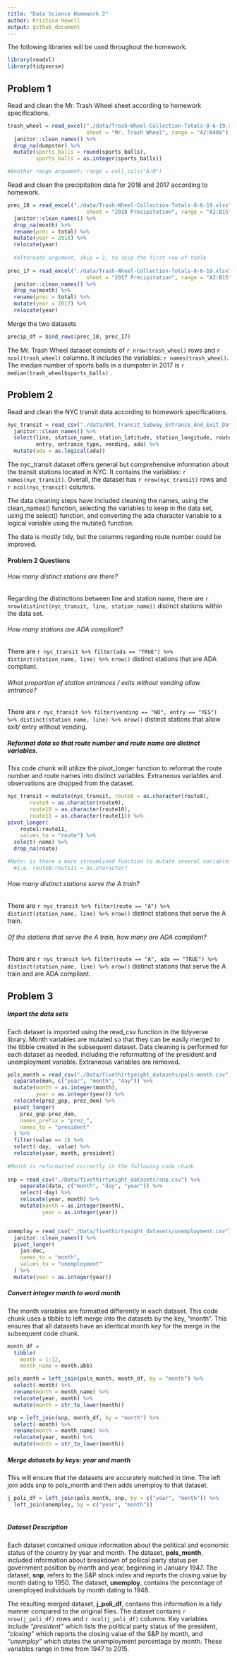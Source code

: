 ```yaml
---
title: "Data Science Homework 2"
author: Kristina Howell
output: github_document
---
```


The following libraries will be used throughout the homework. 

```r
library(readxl)
library(tidyverse)
```


## Problem 1

Read and clean the Mr. Trash Wheel sheet according to homework specifications. 

```r
trash_wheel = read_excel("./data/Trash-Wheel-Collection-Totals-8-6-19.xlsx", 
                         sheet = "Mr. Trash Wheel", range = "A2:N408") %>% 
  janitor::clean_names() %>% 
  drop_na(dumpster) %>% 
  mutate(sports_balls = round(sports_balls), 
         sports_balls = as.integer(sports_balls))

#Another range argument: range = cell_cols("A:N")
```

Read and clean the precipitation data for 2018 and 2017 according to homework.

```r
prec_18 = read_excel("./data/Trash-Wheel-Collection-Totals-8-6-19.xlsx", 
                         sheet = "2018 Precipitation", range = "A2:B15") %>% 
  janitor::clean_names() %>% 
  drop_na(month) %>% 
  rename(prec = total) %>% 
  mutate(year = 2018) %>% 
  relocate(year)
  
  #alternate argument, skip = 1, to skip the first row of table
  
prec_17 = read_excel("./data/Trash-Wheel-Collection-Totals-8-6-19.xlsx", 
                         sheet = "2017 Precipitation", range = "A2:B15") %>% 
  janitor::clean_names() %>% 
  drop_na(month) %>% 
  rename(prec = total) %>% 
  mutate(year = 2017) %>% 
  relocate(year)
```

Merge the two datasets

```r

precip_df = bind_rows(prec_18, prec_17)

```


The Mr. Trash Wheel dataset consists of `r nrow(trash_wheel)` rows and `r ncol(trash_wheel)` columns. It includes the variables: `r names(trash_wheel)`. The median number of sports balls in a dumpster in 2017 is `r median(trash_wheel$sports_balls)` .

## Problem 2

Read and clean the NYC transit data according to homework specifications.

```r
nyc_transit = read_csv("./data/NYC_Transit_Subway_Entrance_And_Exit_Data.csv") %>% 
  janitor::clean_names() %>% 
  select(line, station_name, station_latitude, station_longitude, route1:route11, 
         entry, entrance_type, vending, ada) %>% 
  mutate(ada = as.logical(ada))
```

The nyc_transit dataset offers general but comprehensive information about the transit stations located in NYC. It contains the variables: `r names(nyc_transit)`. Overall, the dataset has `r nrow(nyc_transit)` rows and `r ncol(nyc_transit)` columns. 

The data cleaning steps have included cleaning the names, using the clean_names() function, selecting the variables to keep in the data set, using the select() function, and converting the ada character variable to a logical variable using the mutate() function. 

The data is mostly tidy, but the columns regarding route number could be improved. 

#### Problem 2 Questions

###### How many distinct stations are there? 

Regarding the distinctions between line and station name, there are `r nrow(distinct(nyc_transit, line, station_name))` distinct stations within the data set.

###### How many stations are ADA compliant?

There are `r nyc_transit %>% filter(ada == "TRUE") %>% distinct(station_name, line) %>% nrow()` distinct stations that are ADA compliant.

###### What proportion of station entrances / exits without vending allow entrance?

There are `r nyc_transit %>% filter(vending == "NO", entry == "YES") %>% distinct(station_name, line) %>% nrow()` distinct stations that allow exit/ entry without vending.

##### Reformat data so that route number and route name are distinct variables.
This code chunk will utilize the pivot_longer function to reformat the route number and route names into distinct variables. Extraneous variables and observations are dropped from the dataset.

```r
nyc_transit = mutate(nyc_transit, route8 = as.character(route8),
       route9 = as.character(route9),
       route10 = as.character(route10),
       route11 = as.character(route11)) %>% 
pivot_longer(
    route1:route11,
    values_to = "route") %>% 
  select(-name) %>% 
  drop_na(route)

#Note: is there a more streamlined function to mutate several variables at once?
  #i.e. route8:route11 = as.character?
```

###### How many distinct stations serve the A train? 

There are `r nyc_transit %>% filter(route == "A") %>% distinct(station_name, line) %>% nrow()` distinct stations that serve the A train.

###### Of the stations that serve the A train, how many are ADA compliant?

There are `r nyc_transit %>% filter(route == "A", ada == "TRUE") %>% distinct(station_name, line) %>% nrow()` distinct stations that serve the A train and are ADA compliant.

## Problem 3

##### Import the data sets
Each dataset is imported using the read_csv function in the tidyverse library. Month variables are mutated so that they can be easily merged to the tibble created in the subsequent dataset. Data cleaning is performed for each dataset as needed, including the reformatting of the president and unemployment variable. Extraneous variables are removed.

```r

pols_month = read_csv("./Data/fivethirtyeight_datasets/pols-month.csv") %>% 
  separate(mon, c("year", "month", "day")) %>% 
  mutate(month = as.integer(month),
         year = as.integer(year)) %>% 
  relocate(prez_gop, prez_dem) %>% 
  pivot_longer(
    prez_gop:prez_dem,
    names_prefix = "prez_",
    names_to = "president"
  ) %>%
  filter(value == 1) %>% 
  select(-day, -value) %>% 
  relocate(year, month, president)
  
#Month is reformatted correctly in the following code chunk. 
  
snp = read_csv("./Data/fivethirtyeight_datasets/snp.csv") %>% 
    separate(date, c("month", "day", "year")) %>% 
    select(-day) %>% 
    relocate(year, month) %>% 
    mutate(month = as.integer(month),
           year = as.integer(year))


unemploy = read_csv("./Data/fivethirtyeight_datasets/unemployment.csv") %>% 
  janitor::clean_names() %>% 
  pivot_longer(
    jan:dec,
    names_to = "month",
    values_to = "unemployment"
  ) %>% 
  mutate(year = as.integer(year))
```


##### Convert integer month to word month
The month variables are formatted differently in each dataset. This code chunk uses a tibble to left merge into the datasets by the key, "month". This ensures that all datasets have an identical month key for the merge in the subsequent code chunk.

```r

month_df = 
  tibble( 
    month = 1:12,
    month_name = month.abb)

pols_month = left_join(pols_month, month_df, by = "month") %>% 
  select(-month) %>% 
  rename(month = month_name) %>% 
  relocate(year, month) %>% 
  mutate(month = str_to_lower(month))

snp = left_join(snp, month_df, by = "month") %>% 
  select(-month) %>% 
  rename(month = month_name) %>% 
  relocate(year, month) %>% 
  mutate(month = str_to_lower(month))

```


##### Merge datasets by keys: year and month
This will ensure that the datasets are accurately matched in time.  The left join adds snp to pols_month and then adds unemploy to that dataset. 

```r

j_poli_df = left_join(pols_month, snp, by = c("year", "month")) %>% 
  left_join(unemploy, by = c("year", "month"))
 
```

##### Dataset Description

Each dataset contained unique information about the political and economic status of the country by year and month. The dataset, **pols_month**, included information about breakdown of poliical party status per government position by month and year, beginning in January 1947. The dataset, **snp**, refers to the S&P stock index and reports the closing value by month dating to 1950. The dataset, **unemploy**, contains the percentage of unemployed individuals by month dating to 1948. 

The resulting merged dataset, **j_poli_df**, contains this information in a tidy manner compared to the original files. The dataset contains `r nrow(j_poli_df)` rows and `r ncol(j_poli_df)` columns. Key variables include _"president"_ which lists the political party status of the president, _"closing"_ which reports the closing value of the S&P by month, and _"unemploy"_ which states the unemployment percentage by month. These variables range in time from 1947 to 2015.  


